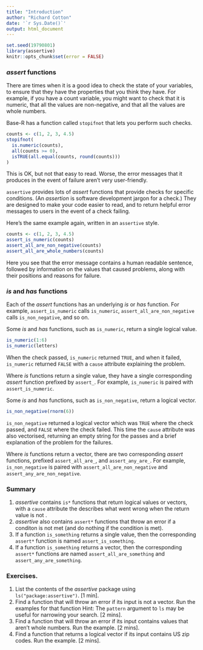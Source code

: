 ---
title: "Introduction"
author: "Richard Cotton"
date: '`r Sys.Date()`'
output: html_document
---

<!--
%\VignetteEngine{knitr::rmarkdown}
%\VignetteIndexEntry{1. Introduction}
-->

```{r, Setup, echo = FALSE, results = "hide"}
set.seed(19790801)
library(assertive)
knitr::opts_chunk$set(error = FALSE)
```

### *assert* functions

There are times when it is a good idea to check the state of your variables, to
ensure that they have the properties that you think they have.  For example,
if you have a count variable, you might want to check that it is numeric, that
all the values are non-negative, and that all the values are whole numbers.

Base-R has a function called `stopifnot` that lets you perform such checks.

```{r, CountsStopIfNot, error = TRUE, purl = FALSE}
counts <- c(1, 2, 3, 4.5)
stopifnot(
  is.numeric(counts),
  all(counts >= 0),
  isTRUE(all.equal(counts, round(counts)))
)
```

This is OK, but not that easy to read.  Worse, the error messages that it 
produces in the event of failure aren't very user-friendly.

`assertive` provides lots of *assert* functions that provide checks
for specific conditions.  (An *assertion* is software development jargon for a 
check.)  They are designed to make your code easier to read, and to return 
helpful error messages to users in the event of a check failing.

Here's the same example again, written in an `assertive` style.

```{r, CountsAssertive, error = TRUE, purl = FALSE}
counts <- c(1, 2, 3, 4.5)
assert_is_numeric(counts)
assert_all_are_non_negative(counts)
assert_all_are_whole_numbers(counts)
```

Here you see that the error message contains a human readable sentence, followed
by information on the values that caused problems, along with their positions
and reasons for failure.

### *is* and *has* functions

Each of the *assert* functions has an underlying *is* or *has* function.  For
example, `assert_is_numeric` calls `is_numeric`, `assert_all_are_non_negative`
calls `is_non_negative`, and so on.

Some *is* and *has* functions, such as `is_numeric`, return a single logical 
value.

```{r, IsNumeric}
is_numeric(1:6)
is_numeric(letters)
```

When the check passed, `is_numeric` returned `TRUE`, and when it failed, 
`is_numeric` returned `FALSE` with a `cause` attribute explaining the problem.

Where *is* functions return a single value, they have a single corresponding 
*assert* function prefixed by `assert_`.  For example, `is_numeric` is paired 
with `assert_is_numeric`.

Some *is* and *has* functions, such as `is_non_negative`, return a logical 
vector.

```{r, IsNonNegative}
is_non_negative(rnorm(6))
```

`is_non_negative` returned a logical vector which was `TRUE` where the check
passed, and `FALSE` where the check failed.  This time the `cause` attribute
was also vectorised, returning an empty string for the passes and a brief
explanation of the problem for the failures.

Where *is* functions return a vector, there are two corresponding *assert* 
functions, prefixed `assert_all_are_`, and `assert_any_are_`.  For example,
`is_non_negative` is paired with `assert_all_are_non_negative` and 
`assert_any_are_non_negative`.

### Summary

1. *assertive* contains `is*` functions that return logical values or vectors,
with a `cause` attribute the describes what went wrong when the return value
is not \code{TRUE}.
2. *assertive* also contains `assert*` functions that throw an error if a 
conditon is not met (and do nothing if the condition is met).
3. If a function `is_something` returns a single value, then the corresponding 
`assert*` function is named `assert_is_something`.
4. If a function `is_something` returns a vector, then the corresponding 
`assert*` functions are named `assert_all_are_something` and 
`assert_any_are_something`.

### Exercises.

1. List the contents of the *assertive* package using `ls("package:assertive")`.
[1 min].
2. Find a function that will throw an error if its input is not a vector.  Run 
the examples for that function Hint: The `pattern` argument to `ls` may be 
useful for narrowing your search. [2 mins].
3. Find a function that will throw an error if its input contains values that
aren't whole numbers.  Run the example.  [2 mins].
4. Find a function that returns a logical vector if its input contains US zip 
codes. Run the example.  [2 mins].


